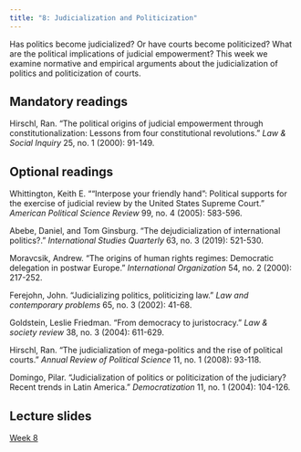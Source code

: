 ```yaml
---
title: "8: Judicialization and Politicization"
---
```


Has politics become judicialized? Or have courts become politicized? What are the political implications of judicial empowerment? This week we examine normative and empirical arguments about the judicialization of politics and politicization of courts.

## Mandatory readings

Hirschl, Ran. "The political origins of judicial empowerment through constitutionalization: Lessons from four constitutional revolutions." *Law & Social Inquiry* 25, no. 1 (2000): 91-149.

## Optional readings

Whittington, Keith E. "“Interpose your friendly hand”: Political supports for the exercise of judicial review by the United States Supreme Court." *American Political Science Review* 99, no. 4 (2005): 583-596.

Abebe, Daniel, and Tom Ginsburg. "The dejudicialization of international politics?." *International Studies Quarterly* 63, no. 3 (2019): 521-530.

Moravcsik, Andrew. "The origins of human rights regimes: Democratic delegation in postwar Europe." *International Organization* 54, no. 2 (2000): 217-252.

Ferejohn, John. "Judicializing politics, politicizing law." *Law and contemporary problems* 65, no. 3 (2002): 41-68.

Goldstein, Leslie Friedman. "From democracy to juristocracy." *Law & society review* 38, no. 3 (2004): 611-629.

Hirschl, Ran. "The judicialization of mega-politics and the rise of political courts." *Annual Review of Political Science* 11, no. 1 (2008): 93-118.

Domingo, Pilar. "Judicialization of politics or politicization of the judiciary? Recent trends in Latin America." *Democratization* 11, no. 1 (2004): 104-126.

## Lecture slides

[Week 8](lectures/08-judicialization.html)
